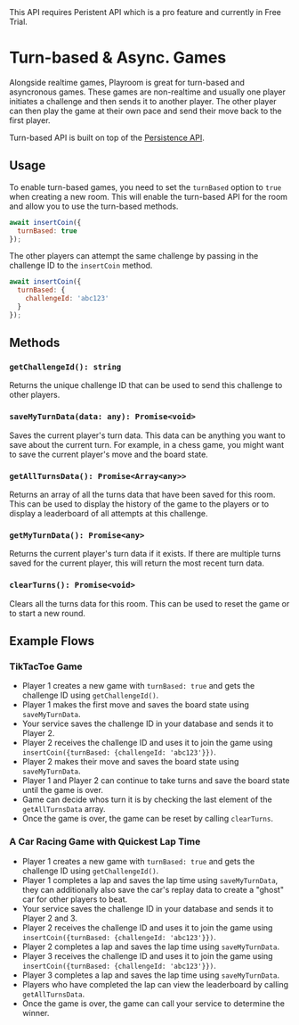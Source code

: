 

<Callout emoji="💰">
  This API requires Peristent API which is a pro feature and currently in Free Trial.
</Callout>

# Turn-based & Async. Games

Alongside realtime games, Playroom is great for turn-based and asyncronous games. These games are non-realtime and usually one player initiates a challenge and then sends it to another player. The other player can then play the game at their own pace and send their move back to the first player.

Turn-based API is built on top of the [Persistence API](/components/persistence).

## Usage

To enable turn-based games, you need to set the `turnBased` option to `true` when creating a new room. This will enable the turn-based API for the room and allow you to use the turn-based methods.

```javascript
await insertCoin({
  turnBased: true
});
```

The other players can attempt the same challenge by passing in the challenge ID to the `insertCoin` method.

```javascript
await insertCoin({
  turnBased: {
    challengeId: 'abc123'
  }
});
```

## Methods

### `getChallengeId(): string`

Returns the unique challenge ID that can be used to send this challenge to other players.

### `saveMyTurnData(data: any): Promise<void>`

Saves the current player's turn data. This data can be anything you want to save about the current turn. For example, in a chess game, you might want to save the current player's move and the board state.

### `getAllTurnsData(): Promise<Array<any>>`

Returns an array of all the turns data that have been saved for this room. This can be used to display the history of the game to the players or to display a leaderboard of all attempts at this challenge.
### `getMyTurnData(): Promise<any>`

Returns the current player's turn data if it exists. If there are multiple turns saved for the current player, this will return the most recent turn data.

### `clearTurns(): Promise<void>`

Clears all the turns data for this room. This can be used to reset the game or to start a new round.


## Example Flows

### TikTacToe Game

- Player 1 creates a new game with `turnBased: true` and gets the challenge ID using `getChallengeId()`.
- Player 1 makes the first move and saves the board state using `saveMyTurnData`.
- Your service saves the challenge ID in your database and sends it to Player 2.
- Player 2 receives the challenge ID and uses it to join the game using `insertCoin({turnBased: {challengeId: 'abc123'}})`.
- Player 2 makes their move and saves the board state using `saveMyTurnData`.
- Player 1 and Player 2 can continue to take turns and save the board state until the game is over.
- Game can decide whos turn it is by checking the last element of the `getAllTurnsData` array.
- Once the game is over, the game can be reset by calling `clearTurns`.

### A Car Racing Game with Quickest Lap Time

- Player 1 creates a new game with `turnBased: true` and gets the challenge ID using `getChallengeId()`. 
- Player 1 completes a lap and saves the lap time using `saveMyTurnData`, they can additionally also save the car's replay data to create a "ghost" car for other players to beat.
- Your service saves the challenge ID in your database and sends it to Player 2 and 3.
- Player 2 receives the challenge ID and uses it to join the game using `insertCoin({turnBased: {challengeId: 'abc123'}})`.
- Player 2 completes a lap and saves the lap time using `saveMyTurnData`.
- Player 3 receives the challenge ID and uses it to join the game using `insertCoin({turnBased: {challengeId: 'abc123'}})`.
- Player 3 completes a lap and saves the lap time using `saveMyTurnData`.
- Players who have completed the lap can view the leaderboard by calling `getAllTurnsData`.
- Once the game is over, the game can call your service to determine the winner.